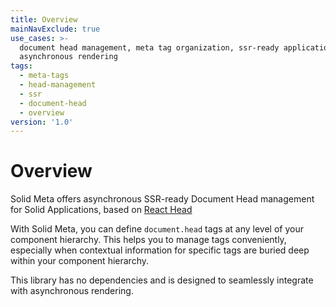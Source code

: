 ```yaml
---
title: Overview
mainNavExclude: true
use_cases: >-
  document head management, meta tag organization, ssr-ready applications,
  asynchronous rendering
tags:
  - meta-tags
  - head-management
  - ssr
  - document-head
  - overview
version: '1.0'
---
```


# Overview

Solid Meta offers asynchronous SSR-ready Document Head management for Solid Applications, based on [React Head](https://github.com/tizmagik/react-head)

With Solid Meta, you can define `document.head` tags at any level of your component hierarchy.
This helps you to manage tags conveniently, especially when contextual information for specific tags are buried deep within your component hierarchy.

This library has no dependencies and is designed to seamlessly integrate with asynchronous rendering.
